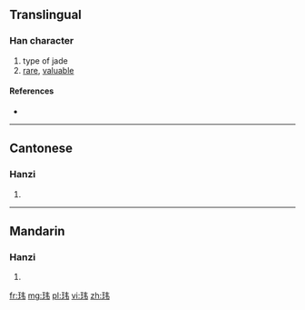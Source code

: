 {{also|瑋}}
==Translingual==

===Han character===
{{Han char|rn=96|rad=玉|as=04|sn=8|four=|canj=一土手尸 (MGQS)}}

# type of jade
# [[rare]], [[valuable]]

====References====
* {{Han ref|kx=0728.211|hdz=21103.050|uh=73AE|ud=29614}}

----

==Cantonese==

===Hanzi===
{{yue-hanzi|jyut=|y=wai4|tra=瑋}}

# {{defn|lang=yue|sort=玉04}}

----

==Mandarin==

===Hanzi===
{{cmn-hanzi|tra=瑋|pin=[[diān]] ([[dian1]]), [[wěi]] ([[wei3]])|wg=tien<sup>1</sup>, wei<sup>3</sup>}}

# {{defn|lang=cmn|sort=玉04}}

[[fr:玮]]
[[mg:玮]]
[[pl:玮]]
[[vi:玮]]
[[zh:玮]]